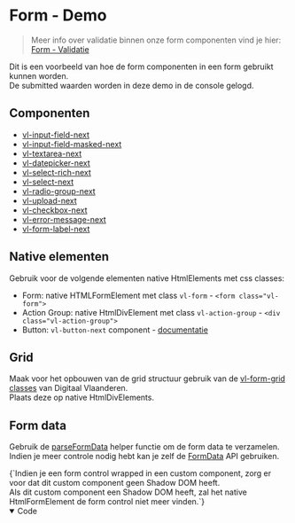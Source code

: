 
# Form - Demo
> Meer info over validatie binnen onze form componenten vind je hier: [Form - Validatie](/docs/ontwerp-form-validation--documentatie)

Dit is een voorbeeld van hoe de form componenten in een form gebruikt kunnen worden.<br/>
De submitted waarden worden in deze demo in de console gelogd.

## Componenten

- [vl-input-field-next](/docs/form-next-input-field--documentatie)
- [vl-input-field-masked-next](/docs/form-next-input-field-masked--documentatie)
- [vl-textarea-next](/docs/form-next-textarea--documentatie)
- [vl-datepicker-next](/docs/form-next-datepicker--documentatie)
- [vl-select-rich-next](/docs/form-next-select-rich--documentatie)
- [vl-select-next](/docs/form-next-select--documentatie)
- [vl-radio-group-next](/docs/form-next-radio-group--documentatie)
- [vl-upload-next](/docs/form-next-upload--documentatie)
- [vl-checkbox-next](/docs/form-next-checkbox--documentatie)
- [vl-error-message-next](/docs/form-next-error-message--documentatie)
- [vl-form-label-next](/docs/form-next-form-label--documentatie)

## Native elementen

Gebruik voor de volgende elementen native HtmlElements met css classes:
- Form: native HTMLFormElement met class `vl-form` - `<form class="vl-form">`
- Action Group: native HtmlDivElement met class `vl-action-group` - `<div class="vl-action-group">`
- Button: `vl-button-next` component - [documentatie](/docs/components-next-button--documentatie)

## Grid

Maak voor het opbouwen van de grid structuur gebruik van de [vl-form-grid classes](https://overheid.vlaanderen.be/webuniversum/v3/documentation/form-grid) van Digitaal Vlaanderen.<br/>
Plaats deze op native HtmlDivElements.

## Form data

Gebruik de [parseFormData](/docs/ontwerp-form-form-data--documentatie) helper functie om de form data te verzamelen.<br/>
Indien je meer controle nodig hebt kan je zelf de [FormData](https://developer.mozilla.org/en-US/docs/Web/API/FormData) API gebruiken.

<Alert type="warning">
{`Indien je een form control wrapped in een custom component, zorg er voor dat dit custom component geen Shadow DOM heeft.<br/>
  Als dit custom component een Shadow DOM heeft, zal het native HtmlFormElement de form control niet meer vinden.`}
</Alert>

<Canvas of={formDemoStories.Demo} sourceState='none' />

<details open>
    <summary>Code</summary>
    <Source code={formDemoSource} language="ts" dark={true} />
</details>

